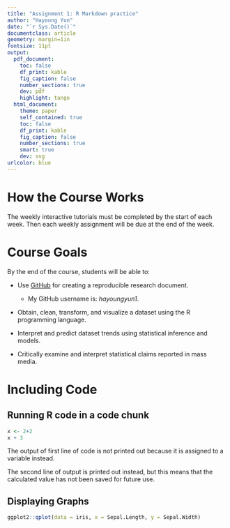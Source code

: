 ```yaml
---
title: "Assignment 1: R Markdown practice"
author: "Hayoung Yun"
date: "`r Sys.Date()`"
documentclass: article
geometry: margin=1in
fontsize: 11pt
output:
  pdf_document:
    toc: false
    df_print: kable
    fig_caption: false
    number_sections: true
    dev: pdf
    highlight: tango
  html_document:
    theme: paper
    self_contained: true
    toc: false
    df_print: kable
    fig_caption: false
    number_sections: true
    smart: true
    dev: svg
urlcolor: blue
---
```


<!-- Write your Markdown below this line -->
# How the Course Works

The weekly interactive tutorials must be completed by the start of each week. Then each weekly assignment will be due at the end of the week.

# Course Goals
By the end of the course, students will be able to:

* Use [GitHub](https://github.com/) for creating a reproducible research document.
    * My GitHub username is: *hayoungyun1*.
* Obtain, clean, transform, and visualize a dataset using the R programming language.

* Interpret and predict dataset trends using statistical inference and models.

* Critically examine and interpret statistical claims reported in mass media.

# Including Code

## Running R code in a code chunk
```r
x <- 2+2
x + 3
```
The output of first line of code is not printed out because it is assigned to a variable instead.

The second line of output is printed out instead, but this means that the calculated value has not been saved for future use.

## Displaying Graphs
```r
ggplot2::qplot(data = iris, x = Sepal.Length, y = Sepal.Width)
```





